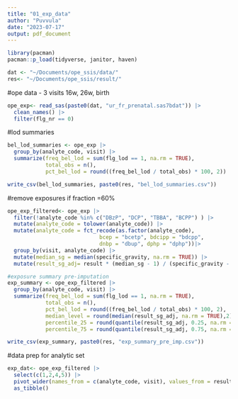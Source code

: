 ```yaml
---
title: "01_exp_data"
author: "Puvvula"
date: "2023-07-17"
output: pdf_document
---
```


```r
library(pacman)
pacman::p_load(tidyverse, janitor, haven)

dat <- "~/Documents/ope_ssis/data/"
res<- "~/Documents/ope_ssis/result/"
```

#ope data - 3 visits 16w, 26w, birth
```r
ope_exp<- read_sas(paste0(dat, "ur_fr_prenatal.sas7bdat")) |>
  clean_names() |>
  filter(flg_nr == 0)
```

#lod summaries
```r
bel_lod_summaries <- ope_exp |>
  group_by(analyte_code, visit) |>
  summarize(freq_bel_lod = sum(flg_lod == 1, na.rm = TRUE),
            total_obs = n(),
            pct_bel_lod = round((freq_bel_lod / total_obs) * 100, 2))

write_csv(bel_lod_summaries, paste0(res, "bel_lod_summaries.csv"))
```

#remove exposures if fraction <LOD is >=60% 
```r
ope_exp_filtered<- ope_exp |>
  filter(!analyte_code %in% c("DBzP", "DCP", "TBBA", "BCPP") ) |>
  mutate(analyte_code = tolower(analyte_code)) |>
  mutate(analyte_code = fct_recode(as.factor(analyte_code), 
                             bcep = "bcetp", bdcipp = "bdcpp", 
                             dnbp = "dbup", dphp = "dphp"))|>
  group_by(visit, analyte_code) |>
  mutate(median_sg = median(specific_gravity, na.rm = TRUE)) |>
  mutate(result_sg_adj= result * (median_sg - 1) / (specific_gravity - 1), na.rm=T)

#exposure summary pre-imputation
exp_summary <- ope_exp_filtered |>
  group_by(analyte_code, visit) |>
  summarize(freq_bel_lod = sum(flg_lod == 1, na.rm = TRUE),
            total_obs = n(),
            pct_bel_lod = round((freq_bel_lod / total_obs) * 100, 2),
            median_level = round(median(result_sg_adj, na.rm = TRUE),2),
            percentile_25 = round(quantile(result_sg_adj, 0.25, na.rm = TRUE),2), 
            percentile_75 = round(quantile(result_sg_adj, 0.75, na.rm = TRUE),2))

write_csv(exp_summary, paste0(res, "exp_summary_pre_imp.csv"))
```

#data prep for analytic set
```r
exp_dat<- ope_exp_filtered |>
  select(c(1,2,4,5)) |>
  pivot_wider(names_from = c(analyte_code, visit), values_from = result) |>
  as_tibble()
```




